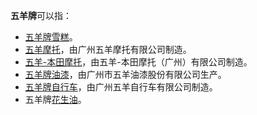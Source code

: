 '''五羊牌'''可以指：
* [[五羊牌雪糕|五羊牌雪糕]]。
* [[五羊摩托|五羊摩托]]，由广州五羊摩托有限公司制造。
* [[五羊-本田摩托|五羊-本田摩托]]，由五羊-本田摩托（广州）有限公司制造。
* [[五羊牌油漆|五羊牌油漆]]，由广州市五羊油漆股份有限公司生产。
* [[五羊牌自行车|五羊牌自行车]]，由广州五羊自行车有限公司制造。
* 五羊牌[[花生油|花生油]]。

{{disambig|Z|Cat=三字消歧义}}